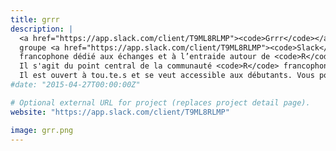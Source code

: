```yaml
---
title: grrr
description: |
  <a href="https://app.slack.com/client/T9ML8RLMP"><code>Grrr</code></a> (<em>"pour quand votre <code>R</code> fait <code>Grrr</code>"</em>) est un
  groupe <a href="https://app.slack.com/client/T9ML8RLMP"><code>Slack</code></a> (plateforme de discussion instantanée)
  francophone dédié aux échanges et à l’entraide autour de <code>R</code>. 
  Il s'agit du point central de la communauté <code>R</code> francophone.
  Il est ouvert à tou.te.s et se veut accessible aux débutants. Vous pouvez même utiliser un pseudonyme si vous préférez.
#date: "2015-04-27T00:00:00Z"

# Optional external URL for project (replaces project detail page).
website: "https://app.slack.com/client/T9ML8RLMP"

image: grr.png
---
```

